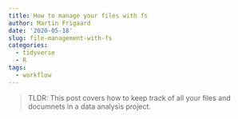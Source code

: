 ```yaml
---
title: How to manage your files with fs
author: Martin Frigaard
date: '2020-05-18'
slug: file-management-with-fs
categories:
  - tidyverse
  - R
tags:
  - workflow
---
```


> TLDR: This post covers how to keep track of all your files and documnets in a data analysis project. 